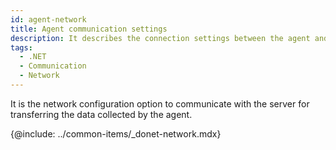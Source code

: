 ```yaml
---
id: agent-network
title: Agent communication settings
description: It describes the connection settings between the agent and the server.
tags:
  - .NET
  - Communication
  - Network
---
```


It is the network configuration option to communicate with the server for transferring the data collected by the agent.

{@include: ../common-items/_donet-network.mdx} 
